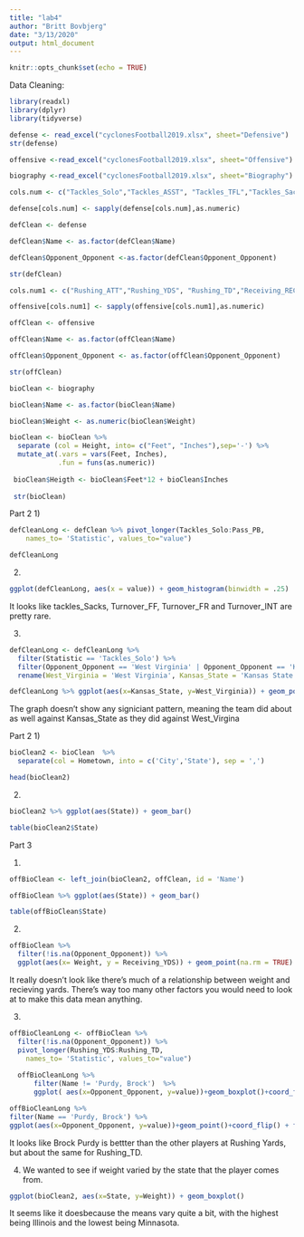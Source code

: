 ```yaml
---
title: "lab4"
author: "Britt Bovbjerg"
date: "3/13/2020"
output: html_document
---
```


```r
knitr::opts_chunk$set(echo = TRUE)
```

Data Cleaning: 
```r
library(readxl)
library(dplyr)
library(tidyverse)

defense <- read_excel("cyclonesFootball2019.xlsx", sheet="Defensive")
str(defense)

offensive <-read_excel("cyclonesFootball2019.xlsx", sheet="Offensive")

biography <-read_excel("cyclonesFootball2019.xlsx", sheet="Biography")

cols.num <- c("Tackles_Solo","Tackles_ASST", "Tackles_TFL","Tackles_Sack", "Turnover_FF","Turnover_FR","Turnover_INT", "Pass_QBH", "Pass_PB")

defense[cols.num] <- sapply(defense[cols.num],as.numeric)

defClean <- defense

defClean$Name <- as.factor(defClean$Name)

defClean$Opponent_Opponent <-as.factor(defClean$Opponent_Opponent)

str(defClean)
```

```r
            
cols.num1 <- c("Rushing_ATT","Rushing_YDS", "Rushing_TD","Receiving_REC", "Receiving_YDS","Receiving_TD","Passing_CMP-ATT", "Passing_YDS", "Passing_TD", "Passing_INT")

offensive[cols.num1] <- sapply(offensive[cols.num1],as.numeric)

offClean <- offensive

offClean$Name <- as.factor(offClean$Name)

offClean$Opponent_Opponent <- as.factor(offClean$Opponent_Opponent)

str(offClean)
```

```r

bioClean <- biography

bioClean$Name <- as.factor(bioClean$Name)

bioClean$Weight <- as.numeric(bioClean$Weight)

bioClean <- bioClean %>% 
  separate (col = Height, into= c("Feet", "Inches"),sep='-') %>%
  mutate_at(.vars = vars(Feet, Inches),
            .fun = funs(as.numeric))
 
 bioClean$Heigth <- bioClean$Feet*12 + bioClean$Inches
 
 str(bioClean)

```

Part 2
1)
```r
defCleanLong <- defClean %>% pivot_longer(Tackles_Solo:Pass_PB,
    names_to= 'Statistic', values_to="value")

defCleanLong
```
2)
```r
ggplot(defCleanLong, aes(x = value)) + geom_histogram(binwidth = .25)  + facet_wrap(~Statistic)
```

It looks like tackles_Sacks, Turnover_FF, Turnover_FR and Turnover_INT are pretty rare.

3)
```r

defCleanLong <- defCleanLong %>% 
  filter(Statistic == 'Tackles_Solo') %>%   
  filter(Opponent_Opponent == 'West Virginia' | Opponent_Opponent == 'Kansas State') %>% pivot_wider(names_from='Opponent_Opponent', values_from='value') %>% 
  rename(West_Virginia = 'West Virginia', Kansas_State = 'Kansas State')

defCleanLong %>% ggplot(aes(x=Kansas_State, y=West_Virginia)) + geom_point()

```
The graph doesn't show any signiciant pattern, meaning the team did about as well against Kansas_State as they did against West_Virgina 

Part 2
1)
```r
bioClean2 <- bioClean  %>% 
  separate(col = Hometown, into = c('City','State'), sep = ',')

head(bioClean2)
```

2)
```r
bioClean2 %>% ggplot(aes(State)) + geom_bar()

table(bioClean2$State)

```

Part 3

1)
```r
offBioClean <- left_join(bioClean2, offClean, id = 'Name')

offBioClean %>% ggplot(aes(State)) + geom_bar()

table(offBioClean$State)
```

2)
```r
offBioClean %>% 
  filter(!is.na(Opponent_Opponent)) %>%
  ggplot(aes(x= Weight, y = Receiving_YDS)) + geom_point(na.rm = TRUE) + facet_wrap(~Opponent_Opponent)
```
It really doesn't look like there's much of a relationship between weight and recieving yards. There's way too many other factors you would need to look at to make this data mean anything.

3)

```r
offBioCleanLong <- offBioClean %>%
  filter(!is.na(Opponent_Opponent)) %>%
  pivot_longer(Rushing_YDS:Rushing_TD,
    names_to= 'Statistic', values_to="value") 
  
  offBioCleanLong %>%
      filter(Name != 'Purdy, Brock')  %>%
      ggplot( aes(x=Opponent_Opponent, y=value))+geom_boxplot()+coord_flip() + facet_grid(~Statistic)
```

```r
offBioCleanLong %>%
filter(Name == 'Purdy, Brock') %>% 
ggplot(aes(x=Opponent_Opponent, y=value))+geom_point()+coord_flip() + facet_grid(~Statistic)
```
It looks like Brock Purdy is bettter than the other players at Rushing Yards, but about the same for Rushing_TD. 

4) We wanted to see if weight varied by the state that the player comes from. 
```r
ggplot(bioClean2, aes(x=State, y=Weight)) + geom_boxplot()

```
It seems like it doesbecause the means vary quite a bit, with the highest being Illinois and the lowest being Minnasota. 
